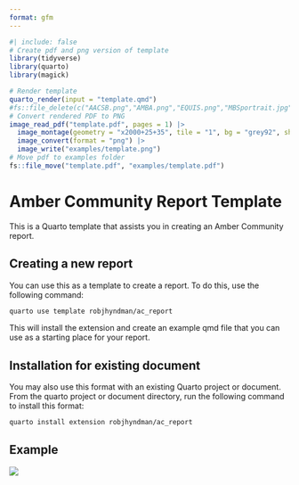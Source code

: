 ```yaml
---
format: gfm
---
```


<!-- README.md is generated from README.qmd. Please edit that file -->

```r
#| include: false
# Create pdf and png version of template
library(tidyverse)
library(quarto)
library(magick)

# Render template
quarto_render(input = "template.qmd")
#fs::file_delete(c("AACSB.png","AMBA.png","EQUIS.png","MBSportrait.jpg","monash2.png"))
# Convert rendered PDF to PNG
image_read_pdf("template.pdf", pages = 1) |>
  image_montage(geometry = "x2000+25+35", tile = "1", bg = "grey92", shadow = TRUE) |>
  image_convert(format = "png") |>
  image_write("examples/template.png")
# Move pdf to examples folder
fs::file_move("template.pdf", "examples/template.pdf")
```

# Amber Community Report Template

This is a Quarto template that assists you in creating an Amber Community report.

## Creating a new report

You can use this as a template to create a report.
To do this, use the following command:

```bash
quarto use template robjhyndman/ac_report
```

This will install the extension and create an example qmd file that you can use as a starting place for your report.

## Installation for existing document

You may also use this format with an existing Quarto project or document.
From the quarto project or document directory, run the following command to install this format:

```bash
quarto install extension robjhyndman/ac_report
```

## Example

[![](examples/template.png)](examples/template.pdf)
